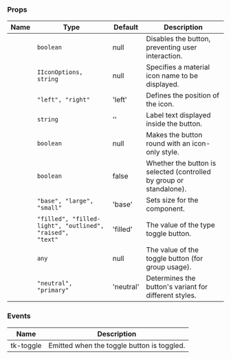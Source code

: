 
### Props

| Name | Type | Default | Description |
| ---- | ---- | ------- | ----------- |
| <TkBadge label="disabled" variant="primary" size="large" type="filledlight"/> | <code>boolean</code> | null | Disables the button, preventing user interaction. |
| <TkBadge label="icon" variant="primary" size="large" type="filledlight"/> | <code>IIconOptions, string</code> | null | Specifies a material icon name to be displayed. |
| <TkBadge label="iconPosition" variant="primary" size="large" type="filledlight"/> | <code>"left", "right"</code> | 'left' | Defines the position of the icon. |
| <TkBadge label="label" variant="primary" size="large" type="filledlight"/> | <code>string</code> | '' | Label text displayed inside the button. |
| <TkBadge label="rounded" variant="primary" size="large" type="filledlight"/> | <code>boolean</code> | null | Makes the button round with an icon-only style. |
| <TkBadge label="selected" variant="primary" size="large" type="filledlight"/> | <code>boolean</code> | false | Whether the button is selected (controlled by group or standalone). |
| <TkBadge label="size" variant="primary" size="large" type="filledlight"/> | <code>"base", "large", "small"</code> | 'base' | Sets size for the component. |
| <TkBadge label="type" variant="primary" size="large" type="filledlight"/> | <code>"filled", "filled-light", "outlined", "raised", "text"</code> | 'filled' | The value of the type toggle button. |
| <TkBadge label="value" variant="primary" size="large" type="filledlight"/> | <code>any</code> | null | The value of the toggle button (for group usage). |
| <TkBadge label="variant" variant="primary" size="large" type="filledlight"/> | <code>"neutral", "primary"</code> | 'neutral' | Determines the button's variant for different styles. |

### Events

| Name | Description |
| ---- | ----------- |
| tk-toggle | Emitted when the toggle button is toggled. |
